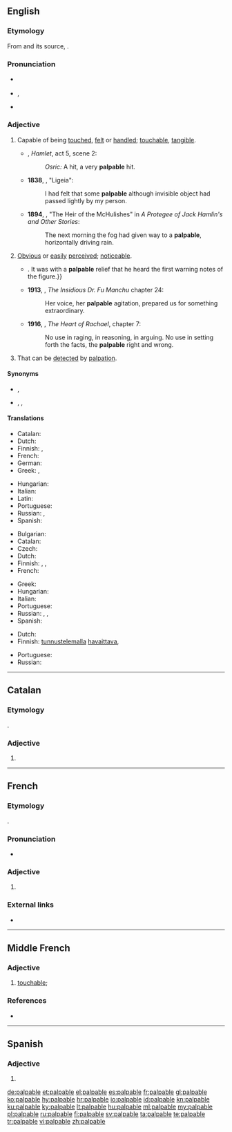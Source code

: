 ==English==
{{was wotd|2008|May|4}}

===Etymology===
From {{etyl|frm|en}} {{m|frm|palpable}} and its source, {{etyl|la|en}} {{m|la|palpābilis}}.

===Pronunciation===
* {{a|UK}} {{IPA|/ˈpalpəbəl/|lang=en}}
* {{a|US}} {{enPR|păl'pə-bəl}}, {{IPA|/ˈpælpəbəl/|lang=en}}
* {{audio|en-us-palpable.ogg|Audio (US)|lang=en}}

===Adjective===
{{en-adj}}

# Capable of being [[touch]]ed, [[felt]] or [[handle]]d; [[touchable]], [[tangible]].
#* {{circa|1600}} {{w|William Shakespeare}}, ''Hamlet'', act 5, scene 2:
#*: ''Osric:'' A hit, a very '''palpable''' hit.
#* '''1838''', {{w|Edgar Allan Poe}}, "Ligeia":
#*: I had felt that some '''palpable''' although invisible object had passed lightly by my person.
#* '''1894''', {{w|Bret Harte}}, "The Heir of the McHulishes" in ''A Protegee of Jack Hamlin's and Other Stories'':
#*: The next morning the fog had given way to a '''palpable''', horizontally driving rain.
# [[obvious|Obvious]] or [[easily]] [[perceived]]; [[noticeable]].
#* {{quote-book|year=1898|author={{w|Winston Churchill (novelist)|Winston Churchill}}
|title={{w|The Celebrity}}|chapter=5
|passage=Although the Celebrity was almost impervious to sarcasm, he was now beginning to exhibit visible signs of uneasiness,{{...}}. It was with a '''palpable''' relief that he heard the first warning notes of the figure.}}
#* '''1913''', {{w|Sax Rohmer}}, ''The Insidious Dr. Fu Manchu'' chapter 24:
#*: Her voice, her '''palpable''' agitation, prepared us for something extraordinary.
#* '''1916''', {{w|Kathleen Norris}}, ''The Heart of Rachael'', chapter 7:
#*: No use in raging, in reasoning, in arguing. No use in setting forth the facts, the '''palpable''' right and wrong.
# {{lb|en|medicine}} That can be [[detect]]ed by [[palpation]].

====Synonyms====
* {{sense|capable of being touched}} {{l|en|tangible}}, {{l|en|touchable}}
* {{sense|obvious or easily perceived}} {{l|en|manifest}}, {{l|en|noticeable}}, {{l|en|patent}}

====Translations====
{{trans-top|capable of being touched}}
* Catalan: {{t|ca|palpable}}
* Dutch: {{t+|nl|tastbaar}}
* Finnish: {{t|fi|käsinkosketeltava}}, {{t|fi|kouriintuntuva}}
* French: {{t+|fr|palpable}}
* German: {{t+|de|greifbar}}
* Greek: {{t+|el|απτός|m|sc=Grek}}, {{t+|el|αισθητός|m|sc=Grek}}
{{trans-mid}}
* Hungarian: {{t+|hu|tapintható}}
* Italian: {{t|it|palpabile}}
* Latin: {{t|la|palpābilis}}
* Portuguese: {{t+|pt|palpável}}
* Russian: {{t+|ru|осяза́емый}}, {{t+|ru|ощути́мый}}
* Spanish: {{t+|es|palpable}}
{{trans-bottom}}

{{trans-top|obvious}}
* Bulgarian: {{t+|bg|очевиден|m|sc=Cyrl}}
* Catalan: {{t|ca|palpable}}
* Czech: {{t+|cs|zřejmý}}
* Dutch: {{t|nl|te snijden}}
* Finnish: {{t+|fi|selvä}}, {{t|fi|kouriintuntuva}}, {{t|fi|käsinkosketeltava}}
* French: {{t+|fr|palpable}}
{{trans-mid}}
* Greek: {{t+|el|προφανής|m|sc=Grek}}
* Hungarian: {{t+|hu|érzékelhető}}
* Italian: {{t+|it|evidente}}
* Portuguese: {{t+|pt|palpável}}
* Russian: {{t+|ru|очеви́дный}}, {{t+|ru|я́вный}}, {{t+|ru|я́сный}}
* Spanish: {{t+|es|palpable}}
{{trans-bottom}}

{{trans-top|that can be detected by palpation}}
* Dutch: {{t|nl|palpeerbaar}}
* Finnish: [[tunnustelu|tunnustelemalla]] [[havaittava]], {{t|fi|tunnusteltava}}
{{trans-mid}}
* Portuguese: {{t+|pt|palpável}}
* Russian: {{t|ru|прощу́пываемый}}
{{trans-bottom}}

----

==Catalan==

===Etymology===
{{etyl|la|ca}} {{m|la|palpābilis}}.

===Adjective===
{{ca-adj|mf}}

# {{l|en|palpable}}

----

==French==

===Etymology===
{{etyl|la|fr}} {{m|la|palpābilis}}.

===Pronunciation===
* {{IPA|/palpabl/|lang=fr}}

===Adjective===
{{fr-adj|mf}}

# {{l|en|palpable}}

===External links===
* {{R:TLFi}}

----

==Middle French==

===Adjective===
{{frm-adj|mf}}

# [[touchable]]; {{l|en|palpable}}

===References===
* {{R:TLFi|etym=1}}

----

==Spanish==

===Adjective===
{{es-adj}}

# {{l|en|palpable}}

[[de:palpable]]
[[et:palpable]]
[[el:palpable]]
[[es:palpable]]
[[fr:palpable]]
[[gl:palpable]]
[[ko:palpable]]
[[hy:palpable]]
[[hr:palpable]]
[[io:palpable]]
[[id:palpable]]
[[kn:palpable]]
[[ku:palpable]]
[[ky:palpable]]
[[lt:palpable]]
[[hu:palpable]]
[[ml:palpable]]
[[my:palpable]]
[[pl:palpable]]
[[ru:palpable]]
[[fi:palpable]]
[[sv:palpable]]
[[ta:palpable]]
[[te:palpable]]
[[tr:palpable]]
[[vi:palpable]]
[[zh:palpable]]